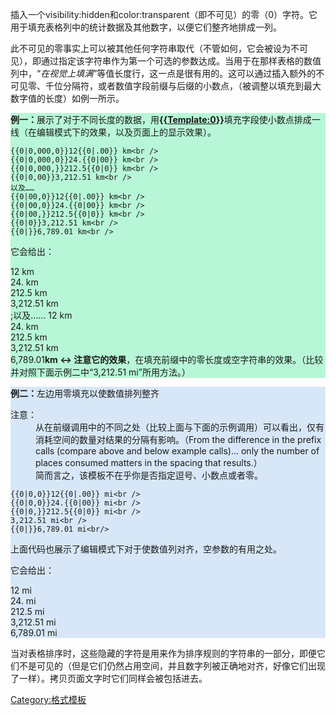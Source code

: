 <noinclude>{{template doc page viewed directly}}</noinclude>
{{High-use|8700}}
插入一个visibility:hidden和color:transparent（即不可见）的零（0）字符。它用于填充表格列中的统计数据及其他数字，以便它们整齐地排成一列。

此不可见的零事实上可以被其他任何字符串取代（不管如何，它会被设为不可见），即通过指定该字符串作为第一个可选的参数达成。当用于在那样表格的数值列中，“''在视觉上填满''”等值长度行，这一点是很有用的。这可以通过插入额外的不可见零、千位分隔符，或者数值字段前缀与后缀的小数点，（被调整以填充到最大数字值的长度）如例一所示。
<!-- 
The invisible zero may in fact be replaced by any other string (which regardless, is made invisible), by specifying the string as the first optional parameter. This is useful to ''"visually pad out"'' equivalent length rows in numeric columns in such tables. This is accomplished by  inserting extra invisible zeroes, thousands separators, or decimal points prefixing and suffixing the numeric field, (adjusted to pad to the length of the largest numeric value) like in example one.
-->
<div style="background:#b7f7d7;">
'''例一：'''展示了对于不同长度的数据，用'''{&#123;[[Template:0]]&#125;}'''填充字段使小数点排成一线（在编辑模式下的效果，以及页面上的显示效果）。
<!-- 
'''Example-1:''' Shows '''{&#123;[[Template:0]]&#125;}''' padding fields align decimal points in edit mode as well as what will be displayed) of varying length column row data...
-->
<pre>
{{0|0,000,0}}12{{0|.00}} km<br />
{{0|0,000,0}}24.{{0|00}} km<br />
{{0|0,000,}}212.5{{0|0}} km<br />
{{0|0,00}}3,212.51 km<br />
以及……
{{0|00,0}}12{{0|.00}} km<br />
{{0|00,0}}24.{{0|00}} km<br />
{{0|00,}}212.5{{0|0}} km<br />
{{0|0}}3,212.51 km<br />
{{0|}}6,789.01 km<br />
</pre>
它会给出：

{{0|0,000,0}}12{{0|.00}} km<br />
{{0|0,000,0}}24.{{0|00}} km<br />
{{0|0,000,}}212.5{{0|0}} km<br />
{{0|0,00}}3,212.51 km<br />
;以及……
{{0|00,0}}12{{0|.00}} km<br />
{{0|00,0}}24.{{0|00}} km<br />
{{0|00,}}212.5{{0|0}} km<br />
{{0|0}}3,212.51 km<br />
{{0|}}6,789.01''' km ↔ 注意它的效果'''，在填充前缀中的零长度或空字符串的效果。（比较并对照下面示例二中“3,212.51 mi”所用方法。）<!-- ''' km ↔ note the effect'''... of 'zero length' or [[null]] string in padding prefix. (Compare and contrast with way "3,212.51 mi" is commanded and then expressed below in example-two.) --><br />

</div>

<div style="background:#d7e7f7;">
'''例二：'''左边用零填充以使数值排列整齐
;注意：
:从在前缀调用中的不同之处（比较上面与下面的示例调用）可以看出，仅有消耗空间的数量对结果的分隔有影响。（From the difference in the prefix calls (compare above and below example calls)... only the number of places consumed matters in the spacing that results.）
:简而言之，该模板不在乎你是否指定逗号、小数点或者零。
<!-- 
''' example-2; Numbers columnized with Zero left padding of largest:'''
;note:From the difference in the prefix calls (compare above and below example calls)... only the number of places consumed matters in the spacing that results. {{I}}In short, the template cares not whether you specify '''comma, decimal points, or zero's''':
-->
<pre>
{{0|0,0}}12{{0|.00}} mi<br />
{{0|0,0}}24.{{0|00}} mi<br />
{{0|0,}}212.5{{0|0}} mi<br />
3,212.51 mi<br />
{{0|}}6,789.01 mi<br/>
</pre>
<!-- which shows the usefulness of the null argument for aligning the column in edit mode -->
上面代码也展示了编辑模式下对于使数值列对齐，空参数的有用之处。

它会给出：

{{0|0,0}}12{{0|.00}} mi<br />
{{0|0,0}}24.{{0|00}} mi<br />
{{0|0,}}212.5{{0|0}} mi<br />
3,212.51 mi<br />
{{0|}}6,789.01 mi<br/>
</div>
<!-- 
These hidden characters are part of the string used for collation when sorting tables, even though they are not visible (but they still take space and numeric columns are correctly aligned as if they were present.
-->
当对表格排序时，这些隐藏的字符是用来作为排序规则的字符串的一部分，即便它们不是可见的（但是它们仍然占用空间，并且数字列被正确地对齐，好像它们出现了一样）。拷贝页面文字时它们同样会被包括进去。
<includeonly>
<!-- 本行下加入模板的分類 -->
[[Category:格式模板]]
</includeonly>